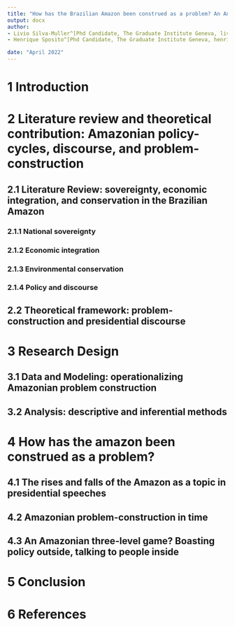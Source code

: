 ```yaml
---
title: "How has the Brazilian Amazon been construed as a problem? An Analysis of Presidential Speeches since 1985"
output: docx
author:
- Livio Silva-Muller^[Phd Candidate, The Graduate Institute Geneva, livio.silva@graduateinstitute.ch]
- Henrique Sposito^[Phd Candidate, The Graduate Institute Geneva, henrique.sposito@graduateinstitute.ch]

date: "April 2022"
---
```


# 1 Introduction

# 2 Literature review and theoretical contribution: Amazonian policy-cycles, discourse, and problem-construction

## 2.1 Literature Review: sovereignty, economic integration, and conservation in the Brazilian Amazon

### 2.1.1 National sovereignty

### 2.1.2 Economic integration

### 2.1.3 Environmental conservation

### 2.1.4 Policy and discourse

## 2.2 Theoretical framework: problem-construction and presidential discourse

# 3 Research Design

## 3.1 Data and Modeling:  operationalizing Amazonian problem construction

## 3.2 Analysis: descriptive and inferential methods

# 4 How has the amazon been construed as a problem?

## 4.1 The rises and falls of the Amazon as a topic in presidential speeches

## 4.2 Amazonian problem-construction in time

## 4.3 An Amazonian three-level game? Boasting policy outside, talking to people inside

# 5 Conclusion

# 6 References

